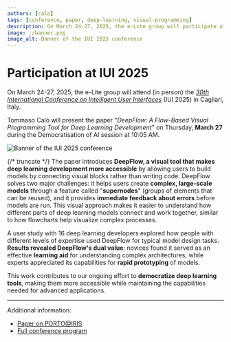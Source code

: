 ```yaml
---
authors: [calo]
tags: [conference, paper, deep-learning, visual-programming]
description: On March 24-27, 2025, the e-Lite group will participate at the 30th International Conference on Intelligent User Interfaces (IUI 2025) in Cagliari, Italy. Tommaso Calò will present a paper on DeepFlow, a flow-based visual programming tool for deep learning development.
image: ./banner.png
image_alt: Banner of the IUI 2025 conference
---
```



# Participation at IUI 2025

On March 24-27, 2025, the e-Lite group will attend (in person) the [_30th International Conference on Intelligent User Interfaces_](https://iui.acm.org/2025/) (IUI 2025) in Cagliari, Italy.

Tommaso Calò will present the paper "_DeepFlow: A Flow-Based Visual Programming Tool for Deep Learning Development_" on Thursday, **March 27** during the Democratisation of AI session at 10:05 AM.

<p className="text--center"><img src={banner} alt="Banner of the IUI 2025 conference"></img></p>

{/* truncate */}
The paper introduces **DeepFlow, a visual tool that makes deep learning development more accessible** by allowing users to build models by connecting visual blocks rather than writing code. DeepFlow solves two major challenges: it helps users create **complex, large-scale models** through a feature called "**supernodes**" (groups of elements that can be reused), and it provides **immediate feedback about errors** before models are run. This visual approach makes it easier to understand how different parts of deep learning models connect and work together, similar to how flowcharts help visualize complex processes.

A user study with 16 deep learning developers explored how people with different levels of expertise used DeepFlow for typical model design tasks. **Results revealed DeepFlow's dual value**: novices found it served as an effective **learning aid** for understanding complex architectures, while experts appreciated its capabilities for **rapid prototyping** of models. 

This work contributes to our ongoing effort to **democratize deep learning tools**, making them more accessible while maintaining the capabilities needed for advanced applications.

---

Additional information:

* [Paper on PORTO@IRIS](https://iris.polito.it/handle/11583/2996663)
* [Full conference program](https://iui.acm.org/2025/program_at_a_glance.html)
